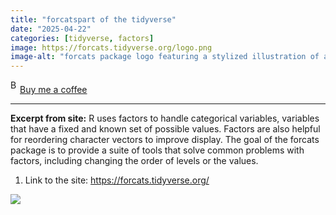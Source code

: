 ```yaml
---
title: "forcatspart of the tidyverse"
date: "2025-04-22"
categories: [tidyverse, factors]
image: https://forcats.tidyverse.org/logo.png
image-alt: "forcats package logo featuring a stylized illustration of a cat with colorful stripes, representing categorical data in the tidyverse"
---
```


<link href="https://fonts.googleapis.com/css?family=Cookie" rel="stylesheet"><a class="bmc-button" target="_blank" href="https://www.buymeacoffee.com/JoscelinRocha">![Buy me a coffee](https://cdn.buymeacoffee.com/buttons/bmc-new-btn-logo.svg){alt="Buy me a coffee" width="15" height="21"}Buy me a coffee</a>

------------------------------------------------------------------------

**Excerpt from site:** R uses factors to handle categorical variables, variables that have a fixed and known set of possible values. Factors are also helpful for reordering character vectors to improve display. The goal of the forcats package is to provide a suite of tools that solve common problems with factors, including changing the order of levels or the values.

1.  Link to the site: <https://forcats.tidyverse.org/>

![](https://forcats.tidyverse.org/logo.png)
